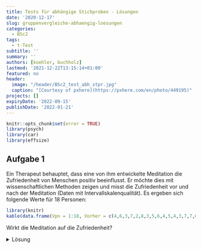 ```yaml
---
title: Tests für abhängige Stichproben - Lösungen
date: '2020-12-17'
slug: gruppenvergleiche-abhaengig-loesungen
categories:
  - BSc2
tags:
  - t-Test
subtitle: ''
summary: ''
authors: [koehler, buchholz]
lastmod: '2021-12-22T13:15:14+01:00'
featured: no
header:
  image: "/header/BSc2_test_abh_stpr.jpg"
  caption: "[Courtesy of pxhere](https://pxhere.com/en/photo/449195)"
projects: []
expiryDate: '2022-09-15'
publishDate: '2022-01-21'
---
```



```r
knitr::opts_chunk$set(error = TRUE)
library(psych)
library(car)
library(effsize)
```


## Aufgabe 1
Ein Therapeut behauptet, dass eine von ihm entwickelte Meditation die Zufriedenheit von Menschen positiv beeinflusst. Er möchte dies mit wissenschaftlichen Methoden zeigen und misst die Zufriedenheit vor und nach der Meditation (Daten mit Intervallskalenqualität). Es ergeben sich folgende Werte für 18 Personen:   

```r
library(knitr)
kable(data.frame(Vpn = 1:18, Vorher = c(4,6,3,7,2,8,3,5,6,4,5,4,3,7,7,6,4,7), Nachher = c(6,7,8,7,4,7,6,6,8,5,9,6,6,7,6,4,5,8)))
```

Wirkt die Meditation auf die Zufriedenheit?

<details><summary>Lösung</summary>
**Datensatz generieren**
```r
dataMeditation <- data.frame(Vpn = 1:18, Vorher = c(4,6,3,7,2,8,3,5,6,4,5,4,3,7,7,6,4,7), Nachher = c(6,7,8,7,4,7,6,6,8,5,9,6,6,7,6,4,5,8))
```

**Deskriptivstatistische Beantwortung der Fragestellung: grafisch**

Histogramme (weil Intervallskalenqualität):
Je ein Histogramm pro Gruppe, untereinander dargestellt, vertikale Linie für den jeweiligen Mittelwert
```r
par(mfrow=c(2,1), mar=c(3,2,2,0))
hist(dataMeditation[, "Vorher"], xlim=c(0,10), ylim=c(1,6), main="Zufriedenheit vor der Meditation", xlab="", ylab="", las=1)
abline(v=mean(dataMeditation[, "Vorher"]), lty=2, lwd=2)
hist(dataMeditation[, "Nachher"], xlim=c(0,10), ylim=c(1,6), main="Zufriedenheit nach der Meditation", xlab="", ylab="", las=1)
abline(v=mean(dataMeditation[, "Nachher"]), lty=2, lwd=2)
par(mfrow=c(1,1))
```

**Deskriptivstatistische Beantwortung der Fragestellung: statistisch**
```r
summary(dataMeditation[, "Vorher"])
summary(dataMeditation[, "Nachher"])
#alternativ
library(psych)
describe(dataMeditation[, "Vorher"])
describe(dataMeditation[, "Nachher"])
```
```r
vorher <- describe(dataMeditation[, "Vorher"])
nachher <- describe(dataMeditation[, "Nachher"])
```
Mittelwert vorher (_M_ = `r round(vorher$mean, 2)`, _SD_ = `r round(vorher$sd, 2)`) ist deskriptiv niedriger als Mittelwert nachher (_M_ = `r round(nachher$mean, 2)`, _SD_ = `r round(nachher$sd, 2)`).

**Voraussetzungen für t-Test für abhängige Stichproben**

1. Die abhängige Variable ist intervallskaliert $\rightarrow$ ok
2. Die Messwerte innerhalb der Paare dürfen sich gegenseitig beeinflussen/voneinander abhängig sein; keine Abhängigkeiten zwischen den Messwertpaaren $\rightarrow$ ok
3. Die Differenzvariable _d_ muss in der Population normalverteilt sein $\rightarrow$ ab _n_ => 30 gegeben, ansonsten grafische Prüfung oder Hintergrundwissen 

**Voraussetzungsprüfung: Normalverteilung von _d_**
```r
par(mar=c(3,3,3,0)) #ändern der Ränder (margins) des Plot-Fensters
difference <- dataMeditation[, "Vorher"]-dataMeditation[, "Nachher"]
hist(difference, xlim=c(-6,4), main="Verteilung der Differenzen", xlab="Differenzen", ylab="", las=1,freq=F)
curve(dnorm(x, mean=mean(difference), sd=sd(difference)), col="blue", lwd=2, add=T)
par(mfrow=c(1,1)) #Zurücksetzen auf default
qqnorm(difference,las=1)
qqline(difference, col="blue")
```

$\Rightarrow$ Differenzen sehen einigermaßen normalverteilt aus

**Hypothesen**

* Art des Effekts: Unterschiedshypothese  
* Richtung des Effekts: Gerichtet $\rightarrow$ gerichtete Hypothesen (Der Wissenschaftler erwartet eine positive Wirkung der Meditation auf die Zufriedenheit.) 
* Größe des Effekts: Unspezifisch  


Hyothesenpaar (inhaltlich):  
H0: Die Meditation wirkt sich nicht oder negativ auf die Zufriedenheit aus.
H1: Die Meditation wirkt sich positiv auf die Zufriedenheit aus.

Hypthesenpaar (statistisch):  

* $H_0$: $\eta_\text{vorher} \ge \eta_\text{nachher}$  bzw. $\mu_{d} \ge 0$
* $H_1$: $\eta_\text{vorher} <   \eta_\text{nachher}$  bzw. $\mu_{d} < 0$

**Spezifikation des Signifikanzniveaus**

$\alpha = .05$

**Durchführung des _t_-Tests für abhängige Stichproben in R**

```r
t.test(x = dataMeditation[, "Vorher"], y  = dataMeditation[, "Nachher"], # die beiden abhängigen Gruppen
       paired = T,                       # Stichproben sind abhängig
       alternative = "less",             # gerichtete Hypothese -> einseitige Testung
       conf.level = .95)                 # alpha = .05
```

```r
ttest <- t.test(x = dataMeditation[, "Vorher"], y  = dataMeditation[, "Nachher"], paired = T, alternative = "less", conf.level = .95)
```

* Zur Erinnerung: _df_ bei _t_-test mit abhängigen Stichproben: _n_ - 1 (wobei _n_ die Anzahl der Paare darstellt)
* _t_(0.05;`r ttest$parameter`) = `r round(ttest$statistic, 3)`, _p_ < .05 $\rightarrow$ signifikant, H0 wird verworfen, H1 wird angenommen.

**Schätzung des standardisierten Populationseffekts**

```r
mean_d <- mean(difference)
sd.d.est <- sd(difference) #die geschätzte SD der Differenzen
d_Meditation <- mean_d/sd.d.est
d_Meditation
```

$\Rightarrow$ Der standardisierte Populationseffekt beträgt _d2''_ = `r round(d_Meditation, 2)` und ist laut Konventionen nach Cohen (1988) groß. 

**Formales Berichten des Ergebnisses**

Es wurde in einer Wiederholungsmessung untersucht, ob sich Meditation auf Zufriedenheit auswirkt. Zunächst findet sich deskriptiv ein Unterschied: Vor der Meditation liegt der durchschnittliche Zufriedenheitswert bei `r round(vorher$mean, 2)` (_SD_ = `r round(vorher$sd, 2)`), während er nach der Meditation bei `r round(nachher$mean, 2)` (_SD_ = `r round(nachher$sd, 2)`) liegt. 

Zur Beantwortung der Fragestellung wurde ein gerichteter _t_-Test für abhängige Stichproben durchgeführt. Der Gruppenunterschied ist signifikant (_t_(`r ttest$parameter`) = `r round(ttest$statistic, 3)`, _p_ < .05), somit wird die Nullhypothese verworfen und die Alternativhypothese angenommen. Die Meditation hat einen Einfluss auf die Zufriedenheit.

Dieser Einfluss ist nach dem standardisierte Populationseffekt von _d''_ = `r round(d_Meditation, 2)` groß.

</details>
